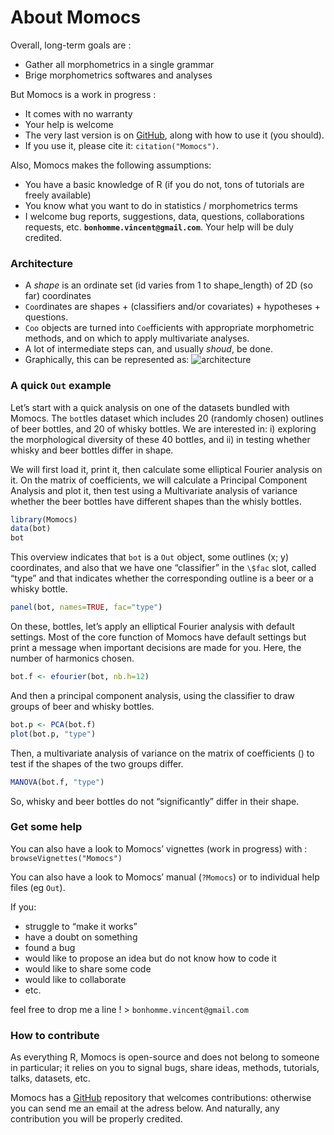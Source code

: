 <!--
%\VignetteEngine{knitr::knitr}
%\VignetteIndexEntry{About Momocs}
-->
# About Momocs
Overall, long-term goals are :

* Gather all morphometrics in a single grammar
* Brige morphometrics softwares and analyses

But Momocs is a work in progress :

* It comes with no warranty
* Your help is welcome
* The very last version is on [GitHub](https://github.com/vbonhomme/Momocs), along with how to use it (you should).
* If you use it, please cite it: `citation("Momocs")`.

Also, Momocs makes the following assumptions:

* You have a basic knowledge of R (if you do not, tons of tutorials are freely available)
* You know what you want to do in statistics / morphometrics terms
* I welcome bug reports, suggestions, data, questions, collaborations requests, etc. **`bonhomme.vincent@gmail.com`**. Your help will be duly credited.


### Architecture

* A *shape* is an ordinate set (id varies from 1 to shape_length) of 2D (so far) coordinates
* `Coo`rdinates are shapes + (classifiers and/or covariates) + hypotheses + questions.
* `Coo` objects are turned into `Coe`fficients with appropriate morphometric methods, and on which to apply multivariate analyses.
* A lot of intermediate steps can, and usually *shoud*, be done.
* Graphically, this can be represented as:
![architecture](MomocsArch.png)



### A quick `Out` example

Let's start with a quick analysis on one of the datasets bundled with Momocs. The `bot`tles dataset which includes 20 (randomly chosen) outlines of beer bottles, and 20 of whisky bottles. We are interested in: i) exploring the morphological diversity of these 40 bottles, and ii) in testing whether whisky and beer bottles differ in shape.

We will first load it, print it, then calculate some elliptical Fourier analysis on it. On the matrix of coefficients, we will calculate a Principal Component Analysis and plot it, then test using a Multivariate analysis of variance whether the beer bottles have different shapes than the whisly bottles.
```r
library(Momocs)
data(bot)
bot
```

This overview indicates that `bot` is a `Out` object, some outlines (x; y) coordinates, and also that we have one "classifier" in the `\$fac` slot, called "type" and that indicates whether the corresponding outline is a beer or a whisky bottle.
```r
panel(bot, names=TRUE, fac="type")
```

On these, bottles, let's apply an elliptical Fourier analysis with default settings. Most of the core function of Momocs have default settings but print a message when important decisions are made for you. Here, the number of harmonics chosen.
```r
bot.f <- efourier(bot, nb.h=12)
```

And then a principal component analysis, using the \texttt{type} classifier to draw groups of beer and whisky bottles.
```r
bot.p <- PCA(bot.f)
plot(bot.p, "type")
```

Then, a multivariate analysis of variance on the matrix of coefficients (\texttt{bot.f}) to test if the shapes of the two groups differ.

```r
MANOVA(bot.f, "type")
```

So, whisky and beer bottles do not "significantly" differ in their shape.


### Get some help

You can also have a look to Momocs' vignettes (work in progress) with : ```browseVignettes("Momocs")```

You can also have a look to Momocs' manual (````?Momocs````) or to individual help files (eg ````Out````).


If you:

* struggle to "make it works"
* have a doubt on something
* found a bug
* would like to propose an idea but do not know how to code it
* would like to share some code
* would like to collaborate
* etc.

feel free to drop me a line !
> `bonhomme.vincent@gmail.com`

### How to contribute
As everything R, Momocs is open-source and does not belong to someone in particular; it relies on you to signal bugs, share ideas, methods, tutorials, talks, datasets, etc.

Momocs has a [GitHub](https://github.com/vbonhomme/Momocs/) repository that welcomes contributions:  otherwise you can send me an email at the adress below. And naturally, any contribution you will be properly credited.

